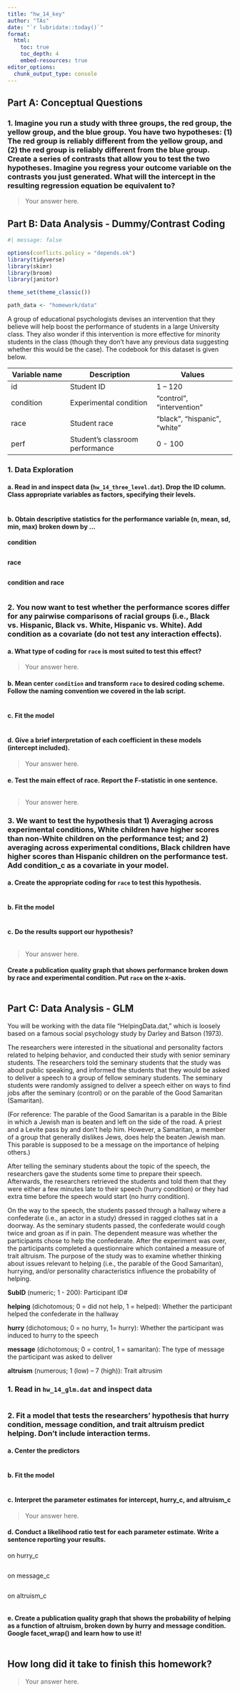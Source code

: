 ```yaml
---
title: "hw_14_key" 
author: "TAs" 
date: "`r lubridate::today()`"
format: 
  html:
    toc: true 
    toc_depth: 4
    embed-resources: true
editor_options: 
  chunk_output_type: console
---
```


## Part A: Conceptual Questions

### 1. Imagine you run a study with three groups, the red group, the yellow group, and the blue group. You have two hypotheses: (1) The red group is reliably different from the yellow group, and (2) the red group is reliably different from the blue group. Create a series of contrasts that allow you to test the two hypotheses. Imagine you regress your outcome variable on the contrasts you just generated. What will the intercept in the resulting regression equation be equivalent to? 

> Your answer here.

## Part B: Data Analysis - Dummy/Contrast Coding

```r
#| message: false

options(conflicts.policy = "depends.ok") 
library(tidyverse)
library(skimr)
library(broom)
library(janitor)

theme_set(theme_classic()) 

path_data <- "homework/data"
```

A group of educational psychologists devises an intervention that they believe will help boost the performance of students in a large University class. They also wonder if this intervention is more effective for minority students in the class (though they don’t have any previous data suggesting whether this would be the case). The codebook for this dataset is given below.

| Variable name | Description                     | Values                       |
|-------------------|----------------------------|--------------------------|
| id            | Student ID                      | 1 – 120                      |
| condition     | Experimental condition          | “control”, “intervention”    |
| race          | Student race                    | “black”, “hispanic”, “white” |
| perf          | Student’s classroom performance | 0 - 100                      |

### 1. Data Exploration

#### a. Read in and inspect data (`hw_14_three_level.dat`). Drop the ID column. Class appropriate variables as factors, specifying their levels.

```r

```


#### b. Obtain descriptive statistics for the performance variable (n, mean, sd, min, max) broken down by ...

**condition**

```r

```

**race**

```r

```

**condition and race**

```r

```

### 2. You now want to test whether the performance scores differ for any pairwise comparisons of racial groups (i.e., Black vs. Hispanic, Black vs. White, Hispanic vs. White). Add condition as a covariate (do not test any interaction effects).

#### a. What type of coding for `race` is most suited to test this effect?

> Your answer here.

#### b. Mean center `condition` and transform `race` to desired coding scheme. Follow the naming convention we covered in the lab script.

```r

```

#### c. Fit the model

```r

```

#### d. Give a brief interpretation of each coefficient in these models (intercept included).

> Your answer here.

#### e. Test the main effect of race. Report the F-statistic in one sentence.

```r

```

> Your answer here.

### 3. We want to test the hypothesis that 1) Averaging across experimental conditions, White children have higher scores than non-White children on the performance test; and 2) averaging across experimental conditions, Black children have higher scores than Hispanic children on the performance test. Add condition_c as a covariate in your model.

#### a. Create the appropriate coding for `race` to test this hypothesis.

```r

```

#### b. Fit the model

```r

```

#### c. Do the results support our hypothesis?

```r

```

> Your answer here.

#### Create a publication quality graph that shows performance broken down by race and experimental condition. Put `race` on the x-axis.

```r

```

## Part C: Data Analysis - GLM

You will be working with the data file “HelpingData.dat,” which is loosely based on a famous social psychology study by Darley and Batson (1973).

The researchers were interested in the situational and personality factors related to helping behavior, and conducted their study with senior seminary students. The researchers told the seminary students that the study was about public speaking, and informed the students that they would be asked to deliver a speech to a group of fellow seminary students. The seminary students were randomly assigned to deliver a speech either on ways to find jobs after the seminary (control) or on the parable of the Good Samaritan (Samaritan).

(For reference: The parable of the Good Samaritan is a parable in the Bible in which a Jewish man is beaten and left on the side of the road. A priest and a Levite pass by and don’t help him. However, a Samaritan, a member of a group that generally dislikes Jews, does help the beaten Jewish man. This parable is supposed to be a message on the importance of helping others.)

After telling the seminary students about the topic of the speech, the researchers gave the students some time to prepare their speech. Afterwards, the researchers retrieved the students and told them that they were either a few minutes late to their speech (hurry condition) or they had extra time before the speech would start (no hurry condition).

On the way to the speech, the students passed through a hallway where a confederate (i.e., an actor in a study) dressed in ragged clothes sat in a doorway. As the seminary students passed, the confederate would cough twice and groan as if in pain. The dependent measure was whether the participants chose to help the confederate. After the experiment was over, the participants completed a questionnaire which contained a measure of trait altruism. The purpose of the study was to examine whether thinking about issues relevant to helping (i.e., the parable of the Good Samaritan), hurrying, and/or personality characteristics influence the probability of helping. 

**SubID** (numeric; 1 - 200): Participant ID#

**helping** (dichotomous; 0 = did not help, 1 = helped): Whether the participant helped the confederate in the hallway

**hurry** (dichotomous; 0 = no hurry, 1= hurry): Whether the participant was induced to hurry to the speech

**message** (dichotomous; 0 = control, 1 = samaritan): The type of message the participant was asked to deliver

**altruism** (numerous; 1 (low) – 7 (high)): Trait altrusim

### 1. Read in `hw_14_glm.dat` and inspect data

```r

```

### 2. Fit a model that tests the researchers’ hypothesis that hurry condition, message condition, and trait altruism predict helping. Don't include interaction terms.

#### a. Center the predictors

```r

```

#### b. Fit the model

```r

```

#### c. Interpret the parameter estimates for intercept, hurry_c, and altruism_c

> Your answer here.

#### d. Conduct a likelihood ratio test for each parameter estimate. Write a sentence reporting your results.

on hurry_c
```r

```

on message_c
```r

```

on altruism_c
```r

```

#### e. Create a publication quality graph that shows the probability of helping as a function of altruism, broken down by hurry and message condition. Google facet_wrap() and learn how to use it!

```r

```

## How long did it take to finish this homework?

> Your answer here.
